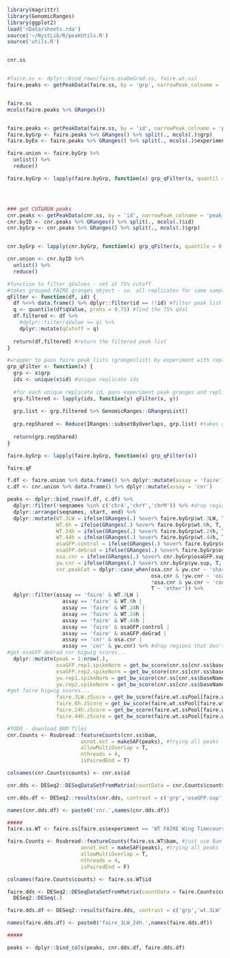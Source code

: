 ```r
library(magrittr)
library(GenomicRanges)
library(ggplot2)
load('rData/sheets.rda')
source('~/NystLib/R/peakUtils.R')
source('utils.R')


cnr.ss


#faire.ss <- dplyr::bind_rows(faire.osaDeGrad.ss, faire.wt.ss)
faire.peaks <- getPeakData(faire.ss, by = 'grp', narrowPeak_colname = 'peaks')


faire.ss
mcols(faire.peaks %>% GRanges())


faire.peaks <- getPeakData(faire.ss, by = 'id', narrowPeak_colname = 'peaks')
faire.byGrp <- faire.peaks %>% GRanges() %>% split(., mcols(.)$grp)
faire.byEx <- faire.peaks %>% GRanges() %>% split(., mcols(.)$experiment)

faire.union <- faire.byGrp %>%
  unlist() %>%
  reduce()

faire.byGrp <- lapply(faire.byGrp, function(x) grp_qFilter(x, quantil = 0.75, operation = 'subsetByOverlaps'))




### get CUT&RUN peaks
cnr.peaks <- getPeakData(cnr.ss, by = 'id', narrowPeak_colname = 'peak_allFrags')
cnr.byID <- cnr.peaks %>% GRanges() %>% split(., mcols(.)$id)
cnr.byGrp <- cnr.peaks %>% GRanges() %>% split(., mcols(.)$grp)


cnr.byGrp <- lapply(cnr.byGrp, function(x) grp_qFilter(x, quantile = 0.75, operation = 'subsetByOverlaps'))

cnr.union <- cnr.byID %>%
  unlist() %>%
  reduce()
```


```r


#function to filter qValues - set at 75% cutoff 
#takes grouped FAIRE granges object - ie. all replicates for same sample - and filters out bottom 25% peaks by qval per replicate
qFilter <- function(df, id) {
  df %<>% data.frame() %>% dplyr::filter(id == !!id) #filter peak list to specific replicate, "!!" evaluates variable
  q <- quantile(df$qValue, probs = 0.75) #find the 75% qVal
  df.filtered <- df %>% 
    #dplyr::filter(qValue >= q) %>% 
    dplyr::mutate(qCutoff = q) 
  
  return(df.filtered) #return the filtered peak list
} 

#wrapper to pass faire peak lists (grangeslist) by experiment with replicate ids to qFilter()
grp_qFilter <- function(x) {
  grp <- x$grp
  ids <- unique(x$id) #unique replicate ids
  
  #for each unique replicate id, pass experiment peak granges and replicate name to qFilter, then bind the output list
  grp.filtered <- lapply(ids, function(y) qFilter(x, y)) 
  
  grp.list <- grp.filtered %>% GenomicRanges::GRangesList()
  
  grp.repShared <- Reduce(IRanges::subsetByOverlaps, grp.list) #takes grangeslist of qval filtered peaks and returns a granges object with only regions shared between replicates
  
  return(grp.repShared)  
}

faire.byGrp <- lapply(faire.byGrp, function(x) grp_qFilter(x)) 

faire.qF
```


```r
f.df <- faire.union %>% data.frame() %>% dplyr::mutate(assay = 'faire')
c.df <- cnr.union %>% data.frame() %>% dplyr::mutate(assay = 'cnr')

peaks <- dplyr::bind_rows(f.df, c.df) %>%
  dplyr::filter(!seqnames %in% c('chr4','chrY','chrM')) %>% #drop regions from potentially problematic chromosomes
  dplyr::arrange(seqnames, start, end) %>%
  dplyr::mutate(WT.3LW = ifelse(GRanges(.) %over% faire.byGrp$wt.3LW, T, F),
                WT.6h = ifelse(GRanges(.) %over% faire.byGrp$wt.6h, T, F),
                WT.24h = ifelse(GRanges(.) %over% faire.byGrp$wt.24h, T, F),
                WT.44h = ifelse(GRanges(.) %over% faire.byGrp$wt.44h, T, F),
                osaGFP.control = ifelse(GRanges(.) %over% faire.byGrp$osaGFP.deGrad_control_faire, T, F),
                osaGFP.deGrad = ifelse(GRanges(.) %over% faire.byGrp$osaGFP.deGrad_nubG4_faire, T, F),
                osa.cnr = ifelse(GRanges(.) %over% cnr.byGrp$osaGFP.sup, T, F),
                yw.cnr = ifelse(GRanges(.) %over% cnr.byGrp$yw.sup, T, F),
                cnr.peakCat = dplyr::case_when(osa.cnr & yw.cnr ~ 'shared',
                                               osa.cnr & !yw.cnr ~ 'osa',
                                               !osa.cnr & yw.cnr ~ 'control',
                                               T ~ 'other')) %>%
  dplyr::filter(assay == 'faire' & WT.3LW |
                  assay == 'faire' & WT.6h | 
                  assay == 'faire' & WT.24h | 
                  assay == 'faire' & WT.24h | 
                  assay == 'faire' & WT.44h | 
                  assay == 'faire' & osaGFP.control | 
                  assay == 'faire' & osaGFP.deGrad | 
                  assay == 'cnr' & osa.cnr | 
                  assay == 'cnr' & yw.cnr) %>% #drop regions that don't have a good quality reproducible peak called
#get osaGFP deGrad cnr bigwig scores...
  dplyr::mutate(peak = 1:nrow(.),
                osaGFP.rep1.spikeNorm = get_bw_score(cnr.ss[cnr.ss$baseName == 'osaGFP-3LW-wing-aGFP-CnR-sup-rep1',]$bigwig_allFrags_sacCer3_spikeNorm[1], GRanges(.)),
                osaGFP.rep2.spikeNorm = get_bw_score(cnr.ss[cnr.ss$baseName == 'osaGFP-3LW-wing-aGFP-CnR-sup-rep2',]$bigwig_allFrags_sacCer3_spikeNorm[1], GRanges(.)),
                yw.rep1.spikeNorm = get_bw_score(cnr.ss[cnr.ss$baseName == 'yw-3LW-wing-aGFP-CnR-sup-rep1',]$bigwig_allFrags_sacCer3_spikeNorm[1], GRanges(.)),
                yw.rep2.spikeNorm = get_bw_score(cnr.ss[cnr.ss$baseName == 'yw-3LW-wing-aGFP-CnR-sup-rep2',]$bigwig_allFrags_sacCer3_spikeNorm[1], GRanges(.)),
#get faire bigwig scores... 
                faire.3LW.zScore = get_bw_score(faire.wt.ssPool[faire.wt.ssPool$baseName == 'wt_3LW',]$bigwig_rpgcNorm_zNorm[1], GRanges(.)),
                faire.6h.zScore = get_bw_score(faire.wt.ssPool[faire.wt.ssPool$baseName == 'wt_6h',]$bigwig_rpgcNorm_zNorm[1], GRanges(.)),
                faire.24h.zScore = get_bw_score(faire.wt.ssPool[faire.wt.ssPool$baseName == 'wt_24h',]$bigwig_rpgcNorm_zNorm[1], GRanges(.)),
                faire.44h.zScore = get_bw_score(faire.wt.ssPool[faire.wt.ssPool$baseName == 'wt_44h',]$bigwig_rpgcNorm_zNorm[1], GRanges(.)))
```


```r
#TODO - download BAM files
cnr.Counts <- Rsubread::featureCounts(cnr.ss$bam,
                        annot.ext = makeSAF(peaks), #trying all peaks - FAIRE and CnR - so it will be easy to combine with main peaks df
                        allowMultiOverlap = T,
                        nthreads = 4,
                        isPairedEnd = T)

colnames(cnr.Counts$counts) <- cnr.ss$id

cnr.dds <- DESeq2::DESeqDataSetFromMatrix(countData = cnr.Counts$counts,  colData = cnr.ss,  design = ~grp) %>% DESeq2::DESeq(.)

cnr.dds.df <- DESeq2::results(cnr.dds, contrast = c('grp','osaGFP.sup','yw.sup')) %>% data.frame() 

names(cnr.dds.df) <- paste0('cnr.',names(cnr.dds.df))

##### 
faire.ss.WT <- faire.ss[faire.ss$experiment == 'WT FAIRE Wing Timecourse',]

faire.Counts <- Rsubread::featureCounts(faire.ss.WT$bam, #just use Bam from WT timecourse - single-end data
                        annot.ext = makeSAF(peaks), #trying all peaks - FAIRE and CnR - so it will be easy to combine with main peaks df
                        allowMultiOverlap = T,
                        nthreads = 4,
                        isPairedEnd = F)

colnames(faire.Counts$counts) <- faire.ss.WT$id

faire.dds <- DESeq2::DESeqDataSetFromMatrix(countData = faire.Counts$counts,  colData = faire.ss.WT,  design = ~grp) %>%
  DESeq2::DESeq(.)

faire.dds.df <- DESeq2::results(faire.dds, contrast = c('grp','wt.3LW','wt.24h')) %>% data.frame() 

names(faire.dds.df) <- paste0('faire_3LW_24h.',names(faire.dds.df))

#####

peaks <- dplyr::bind_cols(peaks, cnr.dds.df, faire.dds.df)

```



